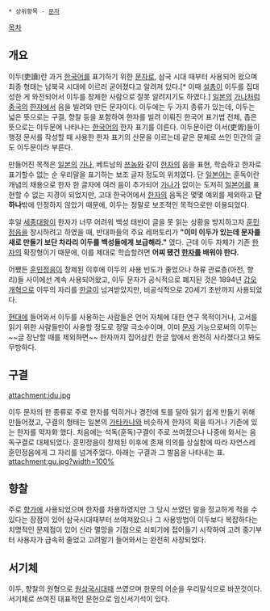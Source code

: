  * 상위항목 - [[문자]]
[[목차]]

== 개요 ==
이두(吏讀)란 과거 [[한국어]]를 표기하기 위한 [[문자]]로, 삼국 시대 때부터 사용되어 왔으며 최종 형태는 남북국 시대에 이르러 굳어졌다고 알려져 있다.[* 이때 [[설총]]이 이두를 집대성한 게 와전되어서 이두를 창제한 사람으로 잘못 알려지기도 하였다.] [[일본]]의 [[가나]]처럼 [[중국]]의 [[한자]]에서 음을 빌려와 만든 문자이다. 이두에는 두 가지 종류가 있는데, 이두는 넓은 뜻으로는 구결, 향찰 등을 포함하여 한자를 빌려 이뤄진 한국어 표기법 전체, 좁은 뜻으로는 이두문에 나타나는 [[한국어]]의 한자 표기를 이른다. 이두문이란 이서(吏胥)들이 행정 문서를 작성할 때 사용한 한자 표기의 산문을 이르는데 같은 문체로 쓰인 민간의 글도 이두문이라 부른다.

만들어진 목적은 [[일본]]의 [[가나]], 베트남의 [[쯔놈]]와 같이 [[한자]]의 음을 표현, 학습하고 한자로 표기할수 없는 순 우리말을 표기하는 보조 글자 정도의 위치였다. 단 [[일본어]]는 훈독이란 개념의 채용으로 한자 한 글자에 여러 음이 추가되어 [[가나]]가 없이는 도저히 [[일본어]]를 표현할 수 없는 지경이 되었지만, 고대 한국어에서 [[한자]]의 음독은 몇몇 예외를 제외하고 '''단 하나'''밖에 인정하지 않았기 때문에, 이두는 정말로 보조적인 목적으로만 이용되었다.

후일 [[세종대왕]]이 한자가 너무 어려워 백성 태반이 글을 못 읽는 상황을 방지하고자 [[훈민정음]]을 창시하려고 하였을 때, 반대파들의 주요 레퍼토리가 '''"이미 이두가 있는데 문자를 새로 만들기 보단 차라리 이두를 백성들에게 보급해라."''' 였다. 근데 이두 자체가 기존 [[한자]]의 확장형이기 때문에, 이를 제대로 학습할려면 '''어찌 됐건 [[한자]]를 배워야 한다.'''

어쨌든 [[훈민정음]]이 창제된 이후에 이두의 사용 빈도가 줄었으나 하류 관료층(아전, 향리)들 사이에선 계속 사용되어왔고, 이두 문자가 공식적으로 폐지된 것은 1894년 [[갑오개혁]]으로 이두의 자리를 [[한글]]이 넘겨받았지만, 비공식적으로 20세기 초반까지 사용되었다. 

[[현대]]에 들어와서 이두를 사용하는 사람들은 언어 자체에 대한 연구 목적이거나, 고서를 읽기 위한 사람들만이 사용할 정도로 정말 극소수이며, 이미 [[문자]] 기능으로써의 이두는 ~~글 장난할 때를 제외하면~~ 한자까지 집어삼킨 한글 앞에서 완전히 사라졌다고 봐도 무방하다.

== 구결 ==
attachment:idu.jpg

이두 문자의 한 종류로 주로 한자를 익히거나 경전에 토를 달아 읽기 쉽게 만들기 위해 만들어졌고, 구결의 형태는 일본의 [[가타카나]]와 비슷하게 한자의 획을 따거나 기존에 있는 한자를 약자화 했다. 처음에는 석독(훈독)구결이 주로 쓰여졌으나 나중에 와서는 음독구결로 대체되었다. 훈민정음이 창제된 이후에 존재 의의를 상실함에 따라 자연스레 훈민정음에게 그 자리를 넘겨주었다.   
아래는 구결과 그 발음을 나타내는 표.
attachment:gu.jpg?width=100%
== 향찰 ==
주로 [[향가]]에 사용되었으며 한자를 차용하였지만 그 당시 쓰였던 말을 정교하게 적을 수 있다는 장점이 있어 삼국시대때부터 쓰여져왔으나 그 사용방법이 이두보다 복잡하다는 치명적인 문제점이 있어 신라 멸망을 기점으로 쇠퇴기에 접어들기 시작하여 고려 중기부터 사용자가 급속히 줄었고 고려말기 들어와서는 완전히 사장되었다.
== 서기체 ==
이두, 향찰의 원형으로 [[원삼국시대]]때 쓰였으며 한문의 어순을 우리말식으로 바꾼것이다. 서기체로 쓰여진 대표적인 문헌으로 임신서기석이 있다.  
